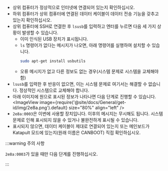 * 상위 컴퓨터가 정상적으로 인터넷에 연결되어 있는지 확인하십시오.
* 하위 컴퓨터가 상위 컴퓨터에 연결된 데이터 케이블이 데이터 전송 기능을 갖추고 있는지 확인하십시오.
* 상위 컴퓨터에 SSH로 연결한 후 `lsusb`를 입력하고 엔터를 누르면 다음 세 가지 상황이 발생할 수 있습니다.
    * 이미 인식된 USB 장치가 표시됩니다.
    * `ls` 명령어가 없다는 메시지가 나오면, 아래 명령어를 실행하여 설치할 수 있습니다.
        ```bash
        sudo apt-get install usbutils
        ```
    * 오류 메시지가 없고 다른 정보도 없는 경우(시스템 문제로 시스템을 교체해야 함)
* `lsusb`를 입력한 후 반응이 없으면, 이는 시스템 문제로 여기서는 해결할 수 없습니다. 정상적인 시스템으로 교체해야 합니다.
* 아래 이미지에 원으로 표시된 정보가 나타나면 다음 단계로 진행할 수 있습니다.
    <ImageView image={require('@site/docs/General/get-id/img/2e8a.png').default} size="80%" align="left" /> 
* `2e8a:0003`은 이번에 사용할 장치입니다. 이후의 메시지는 무시해도 됩니다. 시스템 문제로 인해 표시되지 않을 수 있거나 불완전하게 표시될 수 있습니다.
* 표시되지 않으면, 데이터 케이블이 제대로 연결되어 있는지 또는 메인보드가 Katapult 모드에 있는지(원래 이름은 CANBOOT) 직접 확인하십시오.

:::warning 주의 사항

`2e8a:0003`가 있을 때만 다음 단계를 진행하십시오.

:::